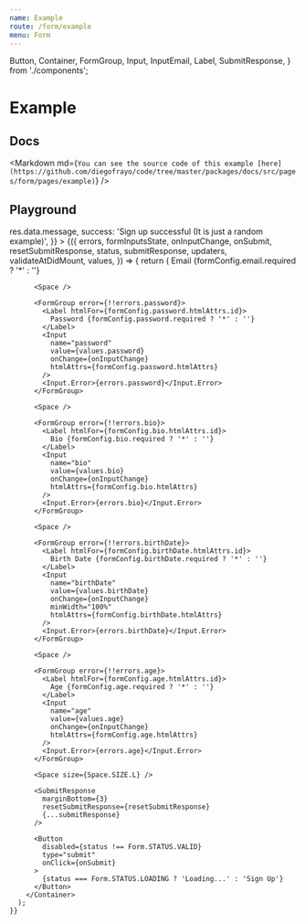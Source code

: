 ```yaml
---
name: Example
route: /form/example
menu: Form
---
```


  Button,
  Container,
  FormGroup,
  Input,
  InputEmail,
  Label,
  SubmitResponse,
} from './components';



# Example

## Docs

<Markdown
  md={`You can see the source code of this example [here](https://github.com/diegofrayo/code/tree/master/packages/docs/src/pages/form/pages/example)`}
/>



## Playground

<Playground>
  <Form
    initialValues={{ email: 'invalid-email', birthDate: '2019-04-19' }}
    config={formConfig}
    onSubmit={onSubmit}
    submitResponseMessages={{
      failure: res => res.data.message,
      success: 'Sign up successful (It is just a random example)',
    }}
  >
    {({
      errors,
      formInputsState,
      onInputChange,
      onSubmit,
      resetSubmitResponse,
      status,
      submitResponse,
      updaters,
      validateAtDidMount,
      values,
    }) => {
      return (
        <Container>
          <FormGroup error={!formInputsState.email}>
            <Label htmlFor={formConfig.email.htmlAttrs.id}>
              Email {formConfig.email.required ? '*' : ''}
            </Label>
            <InputEmail
              name="email"
              value={values.email}
              updaters={updaters}
              htmlAttrs={formConfig.email.htmlAttrs}
              inputConfig={formConfig.email}
            />
          </FormGroup>

          <Space />

          <FormGroup error={!!errors.password}>
            <Label htmlFor={formConfig.password.htmlAttrs.id}>
              Password {formConfig.password.required ? '*' : ''}
            </Label>
            <Input
              name="password"
              value={values.password}
              onChange={onInputChange}
              htmlAttrs={formConfig.password.htmlAttrs}
            />
            <Input.Error>{errors.password}</Input.Error>
          </FormGroup>

          <Space />

          <FormGroup error={!!errors.bio}>
            <Label htmlFor={formConfig.bio.htmlAttrs.id}>
              Bio {formConfig.bio.required ? '*' : ''}
            </Label>
            <Input
              name="bio"
              value={values.bio}
              onChange={onInputChange}
              htmlAttrs={formConfig.bio.htmlAttrs}
            />
            <Input.Error>{errors.bio}</Input.Error>
          </FormGroup>

          <Space />

          <FormGroup error={!!errors.birthDate}>
            <Label htmlFor={formConfig.birthDate.htmlAttrs.id}>
              Birth Date {formConfig.birthDate.required ? '*' : ''}
            </Label>
            <Input
              name="birthDate"
              value={values.birthDate}
              onChange={onInputChange}
              minWidth="100%"
              htmlAttrs={formConfig.birthDate.htmlAttrs}
            />
            <Input.Error>{errors.birthDate}</Input.Error>
          </FormGroup>

          <Space />

          <FormGroup error={!!errors.age}>
            <Label htmlFor={formConfig.age.htmlAttrs.id}>
              Age {formConfig.age.required ? '*' : ''}
            </Label>
            <Input
              name="age"
              value={values.age}
              onChange={onInputChange}
              htmlAttrs={formConfig.age.htmlAttrs}
            />
            <Input.Error>{errors.age}</Input.Error>
          </FormGroup>

          <Space size={Space.SIZE.L} />

          <SubmitResponse
            marginBottom={3}
            resetSubmitResponse={resetSubmitResponse}
            {...submitResponse}
          />

          <Button
            disabled={status !== Form.STATUS.VALID}
            type="submit"
            onClick={onSubmit}
          >
            {status === Form.STATUS.LOADING ? 'Loading...' : 'Sign Up'}
          </Button>
        </Container>
      );
    }}
  </Form>
</Playground>
